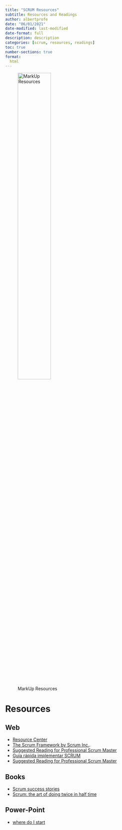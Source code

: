 ```yaml
---
title: "SCRUM Resources"
subtitle: Resources and Readings
author: albertprofe
date: "06/01/2021"
date-modified: last-modified
date-format: full
description: description
categories: [scrum, resources, readings]
toc: true
number-sections: true
format:
  html
---
```


![MarkUp Resources](/images/home/frontimagealbertprofeweb-readings.png){width=50%}

# Resources

## Web

- [Resource Center](https://www.scrum.org/resource-center)
- [The Scrum Framework by Scrum Inc.](https://www.thinglink.com/scene/535528547733733377){.external}.
- [Suggested Reading for Professional Scrum Master](https://www.scrum.org/resources/suggested-reading-professional-scrum-master){.external}
- [Guia rápida implementar SCRUM](https://docs.google.com/presentation/d/e/2PACX-1vSRksLX681ZSipA3F7O92B0T4q7mfN9JMpNbdGKP72EkWMKWfUwPsfPNjcWTMKk2VmVjeWhr2Nv_WH1/pub?start=false&loop=false&delayms=3000&slide=id.p){.external}
- [Suggested Reading for Professional Scrum Master](https://www.scrum.org/resources/suggested-reading-professional-scrum-master){.external}

## Books

- [Scrum success stories](https://blog.crisp.se/2008/01/03/henrikkniberg/1199379900000){.external}
- [Scrum: the art of doing twice in half time](/books/scrum.qmd)

## Power-Point

- [where do I start](https://docs.google.com/presentation/d/e/2PACX-1vSRksLX681ZSipA3F7O92B0T4q7mfN9JMpNbdGKP72EkWMKWfUwPsfPNjcWTMKk2VmVjeWhr2Nv_WH1/pub?start=false&loop=false&delayms=3000&slide=id.g6c4b7ca8fc_1_6){.external}


